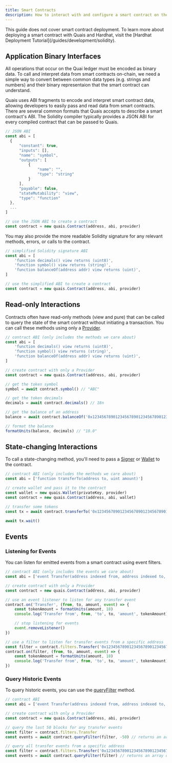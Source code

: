 ```yaml
---
title: Smart Contracts
description: How to interact with and configure a smart contract on the Quai Ledger.
---
```


<Warning>
	This guide does not cover smart contract deployment. To learn more about deploying a smart contract with Quais and Hardhat, visit the
	[Hardhat Deployment Tutorial](/guides/development/solidity).
</Warning>

## Application Binary Interfaces

All operations that occur on the Quai ledger must be encoded as binary data. To call and interpret data from smart contracts on-chain, we need a simple way to convert between common data types (e.g. strings and numbers) and their binary representaion that the smart contract can understand.

Quais uses ABI fragments to encode and interpret smart contract data, allowing developers to easily pass and read data from smart contracts. There are several common formats that Quais accepts to describe a smart contract's ABI. The Solidity compiler typically provides a JSON ABI for every compiled contract that can be passed to Quais.

```js
// JSON ABI
const abi = [
  {
      "constant": true,
      "inputs": [],
      "name": "symbol",
      "outputs": [
          {
              "name": "",
              "type": "string"
          }
      ],
      "payable": false,
      "stateMutability": "view",
      "type": "function"
  },
  ...
]

// use the JSON ABI to create a contract
const contract = new quais.Contract(address, abi, provider)
```

You may also provide the more readable Solidity signature for any relevant methods, errors, or calls to the contract.

```js
// simplified Solidity signature ABI
const abi = [
	'function decimals() view returns (uint8)',
	'function symbol() view returns (string)',
	'function balanceOf(address addr) view returns (uint)',
]

// use the simplified ABI to create a contract
const contract = new quais.Contract(address, abi, provider)
```

## Read-only Interactions

Contracts often have read-only methods (view and pure) that can be called to query the state of the smart contract without initiating a transaction. You can call these methods using only a [Provider](/sdk/content/interfaces/Provider).

```js
// contract ABI (only includes the methods we care about)
const abi = [
	'function decimals() view returns (uint8)',
	'function symbol() view returns (string)',
	'function balanceOf(address addr) view returns (uint)',
]

// create contract with only a Provider
const contract = new quais.Contract(address, abi, provider)

// get the token symbol
symbol = await contract.symbol() // "ABC"

// get the token decimals
decimals = await contract.decimals() // 18n

// get the balance of an address
balance = await contract.balanceOf('0x1234567890123456789012345678901234567890') // 10000000000000000000n

// format the balance
formatUnits(balance, decimals) // "10.0"
```

## State-changing Interactions

To call a state-changing method, you'll need to pass a [Signer](/sdk/content/interfaces/Signer) or [Wallet](/sdk/content/interfaces/Wallet) to the contract.

```js
// contract ABI (only includes the methods we care about)
const abi = ['function transferTo(address to, uint amount)']

// create wallet and pass it to the contract
const wallet = new quais.Wallet(privateKey, provider)
const contract = new quais.Contract(address, abi, wallet)

// transfer some tokens
const tx = await contract.transferTo('0x1234567890123456789012345678901234567890', parseUnits('1.0', 18))

await tx.wait()
```

## Events

### Listening for Events

You can listen for emitted events from a smart contract using event filters.

```js
// contract ABI (only includes the events we care about)
const abi = ['event Transfer(address indexed from, address indexed to, uint amount)']

// create contract with only a Provider
const contract = new quais.Contract(address, abi, provider)

// use an event listener to listen for any transfer event
contract.on('Transfer', (from, to, amount, event) => {
	const tokenAmount = formatUnits(amount, 18)
	console.log('Transfer from', from, 'to', to, 'amount', tokenAmount)

	// stop listening for events
	event.removeListener()
})

// use a filter to listen for transfer events from a specific address
const filter = contract.filters.Transfer('0x1234567890123456789012345678901234567890')
contract.on(filter, (from, to, amount, event) => {
	const tokenAmount = formatUnits(amount, 18)
	console.log('Transfer from', from, 'to', to, 'amount', tokenAmount)
})
```

### Query Historic Events

To query historic events, you can use the [queryFilter](/sdk/content/classes/Contract#queryfilter) method.

```js
// contract ABI
const abi = ['event Transfer(address indexed from, address indexed to, uint amount)']

// create contract with only a Provider
const contract = new quais.Contract(address, abi, provider)

// query the last 50 blocks for any transfer events
const filter = contract.filters.Transfer
const events = await contract.queryFilter(filter, -50) // returns an array of events

// query all transfer events from a specific address
const filter = contract.filters.Transfer('0x1234567890123456789012345678901234567890')
const events = await contract.queryFilter(filter) // returns an array of events
```
